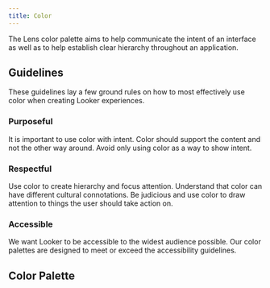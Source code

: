 ```yaml
---
title: Color
---
```



The Lens color palette aims to help communicate the intent of an interface
as well as to help establish clear hierarchy throughout an application.

## Guidelines

These guidelines lay a few ground rules on how to most effectively use color when creating Looker experiences.

### Purposeful

It is important to use color with intent. Color should support the content and not the other way around. Avoid only using color as a way to show intent.

### Respectful

Use color to create hierarchy and focus attention. Understand that color can have different cultural connotations. Be judicious and use color to draw attention to things the user should take action on.

### Accessible

We want Looker to be accessible to the widest audience possible. Our color palettes are designed to meet or exceed the accessibility guidelines.

## Color Palette

<ColorPalette
  file="XZUILHEQBKTus121SD99nrFN"
  page="Swatches"
  frame="contrast"
  accessToken="16-4ef5a47f-6cd6-4372-95c3-2d581b1d4bbf"
/>
